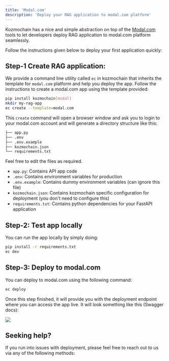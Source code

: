 ```yaml
---
title: 'Modal.com'
description: 'Deploy your RAG application to modal.com platform'
---
```


Kozmochain has a nice and simple abstraction on top of the [Modal.com](https://modal.com/) tools to let developers deploy RAG application to modal.com platform seamlessly.

Follow the instructions given below to deploy your first application quickly:


## Step-1 Create RAG application: 

We provide a command line utility called `ec` in kozmochain that inherits the template for `modal.com` platform and help you deploy the app. Follow the instructions to create a modal.com app using the template provided:


```bash Create application
pip install kozmochain[modal]
mkdir my-rag-app
ec create --template=modal.com
```

This `create` command will open a browser window and ask you to login to your modal.com account and will generate a directory structure like this:

```bash
├── app.py
├── .env
├── .env.example
├── kozmochain.json
└── requirements.txt
```

Feel free to edit the files as required.
- `app.py`: Contains API app code
- `.env`: Contains environment variables for production
- `.env.example`: Contains dummy environment variables (can ignore this file)
- `kozmochain.json`: Contains kozmochain specific configuration for deployment (you don't need to configure this)
- `requirements.txt`: Contains python dependencies for your FastAPI application

## Step-2: Test app locally

You can run the app locally by simply doing:

```bash Run locally
pip install -r requirements.txt
ec dev
```

## Step-3: Deploy to modal.com

You can deploy to modal.com using the following command:
```bash Deploy app
ec deploy
```

Once this step finished, it will provide you with the deployment endpoint where you can access the app live. It will look something like this (Swagger docs):

<img src="/images/fly_io.png" />

## Seeking help?

If you run into issues with deployment, please feel free to reach out to us via any of the following methods:

<Snippet file="get-help.mdx" />
